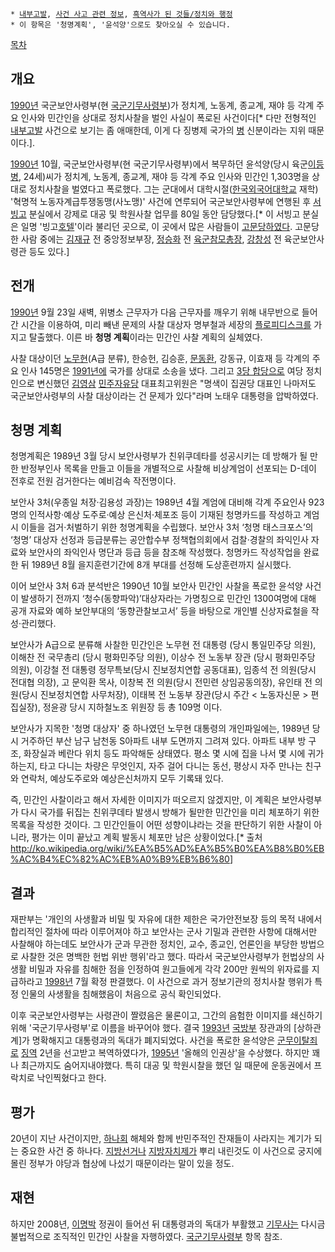  * [[내부고발]], [[사건 사고 관련 정보]], [[흑역사가 된 것들/정치와 행정]]
 * 이 항목은 '청명계획', '윤석양'으로도 찾아오실 수 있습니다. 

[[목차]]
== 개요 ==
[[1990년]] 국군보안사령부(현 [[국군기무사령부]])가 정치계, 노동계, 종교계, 재야 등 각계 주요 인사와 민간인을 상대로 정치사찰을 벌인 사실이 폭로된 사건이다[* 다만 전형적인 [[내부고발]] 사건으로 보기는 좀 애매한데, 이게 다 징병제 국가의 [[병]] 신분이라는 지위 때문이다.]. 

[[1990년]] 10월, 국군보안사령부(현 국군기무사령부)에서 복무하던 윤석양(당시 육군[[이등병]], 24세)씨가 정치계, 노동계, 종교계, 재야 등 각계 주요 인사와 민간인 1,303명을 상대로 정치사찰을 벌였다고 폭로했다. 그는 군대에서 대학시절([[한국외국어대학교]] 재학) '혁명적 노동자계급투쟁동맹(사노맹)' 사건에 연루되어 국군보안사령부에 연행된 후 [[서빙고]] 분실에서 강제로 대공 및 학원사찰 업무를 80일 동안 담당했다.[* 이 서빙고 분실은 일명 '빙고[[호텔]]'이라 불리던 곳으로, 이 곳에서 많은 사람들이 [[고문]]당하였다. 고문당한 사람 중에는 [[김재규]] 전 중앙정보부장, [[정승화]] 전 [[육군참모총장]], [[강창성]] 전 육군보안사령관 등도 있다.]

== 전개 ==
[[1990년]] 9월 23일 새벽, 위병소 근무자가 다음 근무자를 깨우기 위해 내무반으로 들어간 시간을 이용하여, 미리 빼낸 문제의 사찰 대상자 명부철과 세장의 [[플로피디스크]]를 가지고 탈출했다. 이른 바 '''청명 계획'''이라는 민간인 사찰 계획의 실체였다.

사찰 대상이던 [[노무현]](A급 분류), 한승헌, 김승훈, [[문동환]], 강동규, 이효재 등 각계의 주요 인사 145명은 [[1991년]]에 국가를 상대로 소송을 냈다. 그리고 [[3당 합당]]으로 여당 정치인으로 변신했던 [[김영삼]] [[민주자유당]] 대표최고위원은 "명색이 집권당 대표인 나마저도 국군보안사령부의 사찰 대상이라는 건 문제가 있다"라며 노태우 대통령을 압박하였다. 

== 청명 계획 ==
청명계획은 1989년 3월 당시 보안사령부가 친위쿠데타를 성공시키는 데 방해가 될 만한 반정부인사 목록을 만들고 이들을 개별적으로 사찰해 비상계엄이 선포되는 D-데이 전후로 전원 검거한다는 예비검속 작전명이다.

보안사 3처(우종일 처장·김용성 과장)는 1989년 4월 계엄에 대비해 각계 주요인사 923명의 인적사항·예상 도주로·예상 은신처·체포조 등이 기재된 청명카드를 작성하고 계엄시 이들을 검거·처벌하기 위한 청명계획을 수립했다. 보안사 3처 ‘청명 태스크포스’의 ‘청명’ 대상자 선정과 등급분류는 공안합수부 정책협의회에서 검찰·경찰의 좌익인사 자료와 보안사의 좌익인사 명단과 등급 등을 참조해 작성했다. 청명카드 작성작업을 완료한 뒤 1989년 8월 을지훈련기간에 8개 부대를 선정해 도상훈련까지 실시했다.

이어 보안사 3처 6과 분석반은 1990년 10월 보안사 민간인 사찰을 폭로한 윤석양 사건이 발생하기 전까지 ‘청수(동향파악)’대상자라는 가명칭으로 민간인 1300여명에 대해 공개 자료와 예하 보안부대의 ‘동향관찰보고서’ 등을 바탕으로 개인별 신상자료철을 작성·관리했다.

보안사가 A급으로 분류해 사찰한 민간인은 노무현 전 대통령 (당시 통일민주당 의원), 이해찬 전 국무총리 (당시 평화민주당 의원), 이상수 전 노동부 장관 (당시 평화민주당 의원), 이강철 전 대통령 정무특보(당시 진보정치연합 공동대표), 임종석 전 의원(당시 전대협 의장), 고 문익환 목사, 이창복 전 의원(당시 전민련 상임공동의장), 유인태 전 의원(당시 진보정치연합 사무처장), 이태복 전 노동부 장관(당시 주간 < 노동자신문 > 편집실장), 정윤광 당시 지하철노조 위원장 등 총 109명 이다.

보안사가 지목한 '청명 대상자' 중 하나였던 노무현 대통령의 개인파일에는, 1989년 당시 거주하던 부산 남구 남천동 S아파트 내부 도면까지 그려져 있다. 아파트 내부 방 구조, 화장실과 베란다 위치 등도 파악해둔 상태였다. 평소 몇 시에 집을 나서 몇 시에 귀가하는지, 타고 다니는 차량은 무엇인지, 자주 걸어 다니는 동선, 평상시 자주 만나는 친구와 연락처, 예상도주로와 예상은신처까지 모두 기록돼 있다.

즉, 민간인 사찰이라고 해서 자세한 이미지가 떠오르지 않겠지만, 이 계획은 보안사령부가 다시 국가를 뒤집는 친위쿠데타 발생시 방해가 될만한 민간인을 미리 체포하기 위한 목록을 작성한 것이다. 그 민간인들이 어떤 성향이냐라는 것을 판단하기 위한 사찰이 아니라, 평가는 이미 끝났고 계획 발동시 체포만 남은 상황이었다.[* 출처 http://ko.wikipedia.org/wiki/%EA%B5%AD%EA%B5%B0%EA%B8%B0%EB%AC%B4%EC%82%AC%EB%A0%B9%EB%B6%80]

== 결과 ==
재판부는 '개인의 사생활과 비밀 및 자유에 대한 제한은 국가안전보장 등의 목적 내에서 합리적인 절차에 따라 이루어져야 하고 보안사는 군사 기밀과 관련한 사항에 대해서만 사찰해야 하는데도 보안사가 군과 무관한 정치인, 교수, 종교인, 언론인을 부당한 방법으로 사찰한 것은 명백한 헌법 위반 행위'라고 했다. 따라서 국군보안사령부가 헌법상의 사생활 비밀과 자유를 침해한 점을 인정하여 원고들에게 각각 200만 원씩의 위자료를 지급하라고 [[1998년]] 7월 확정 판결했다. 이 사건으로 과거 정보기관의 정치사찰 행위가 특정 인물의 사생활을 침해했음이 처음으로 공식 확인되었다.

이후 국군보안사령부는 사령관이 짤렸음은 물론이고, 그간의 음험한 이미지를 쇄신하기 위해 '국군기무사령부'로 이름을 바꾸어야 했다. 결국 [[1993년]] [[국방부]] 장관과의 [상하관계]가 명확해지고 대통령과의 독대가 폐지되었다. 사건을 폭로한 윤석양은 [[군무이탈]]죄로 [[징역]] 2년을 선고받고 복역하였다가, [[1995년]] '올해의 인권상'을 수상했다. 하지만 꽤나 최근까지도 숨어지내야했다. 특히 대공 및 학원시찰을 했던 일 때문에 운동권에서 프락치로 낙인찍혔다고 한다. 
== 평가 ==
20년이 지난 사건이지만, [[하나회]] 해체와 함께 반민주적인 잔재들이 사라지는 계기가 되는 중요한 사건 중 하나다. [[지방선거]]나 [[지방자치제]]가 뿌리 내린것도 이 사건으로 궁지에 몰린 정부가 야당과 협상에 나섰기 때문이라는 말이 있을 정도. 

== 재현 ==
하지만 2008년, [[이명박]] 정권이 들어선 뒤 대통령과의 독대가 부활했고 [[국군기무사령부|기무사]]는 다시금 불법적으로 조직적인 민간인 사찰을 자행하였다. 
[[국군기무사령부]] 항목 참조.
